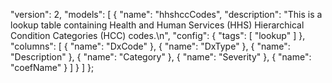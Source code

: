   "version": 2,
  "models": [
    {
      "name": "hhshccCodes",
      "description": "This is a lookup table containing Health and Human Services (HHS) Hierarchical Condition Categories (HCC) codes.\n",
      "config": {
        "tags": [
          "lookup"
        ]
      },
      "columns": [
        {
          "name": "DxCode"
        },
        {
          "name": "DxType"
        },
        {
          "name": "Description"
        },
        {
          "name": "Category"
        },
        {
          "name": "Severity"
        },
        {
          "name": "coefName"
        }
      ]
    }
  ]
};
